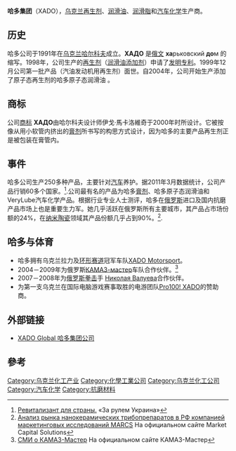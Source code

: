 {{Untranslated-jargon|time=2011-12-03}}
{{Infobox_Company |
  company_name_zh = XADO（哈多）集团 |
  company_name = 哈多集团公司 |
  company_logo = [[File:XADO_logo.png|File:XADO logo.png]] |
  company_type = [[有限股份公司|有限股份公司]] |
  foundation = 1991年 |
  location = [[乌克兰|乌克兰]][[哈尔科夫|哈尔科夫]]|
  industry = [[化工|化工]]|
  key_people = |
  parent = |
  sales =  [[汽车化学|汽车化学]], [[润滑介质|润滑油]]|
  profit =  |
  asset = |
  market_value = |
  num_employees = |
  revenue = |
  products = |
  subsid = |
  homepage = [http://www.xado.com XADO Global 哈多集团公司]
}}

'''哈多集团'''（XADO），[[乌克兰|乌克兰]][[再生剂|再生剂]]、[[润滑油|润滑油]]、[[润滑脂|润滑脂]]和[[汽车|汽车]][[化学|化学]]生产商。

== 历史 ==

哈多公司于1991年在[[乌克兰|乌克兰]][[哈尔科夫|哈尔科夫]]成立。'''ХАДО''' 是[[俄文|俄文]] '''ха'''рьковский '''до'''м 的缩写。1998年，公司生产的[[再生剂|再生剂]]（[[润滑油|润滑油]][[添加剂|添加剂]]）申请了[[发明|发明]][[专利|专利]]。1999年12月公司第一批产品（汽油发动机用再生剂）面世。自2004年，公司开始生产添加了原子态再生剂的哈多原子态润滑油 。

== 商标 ==
公司[[商标|商标]] '''ХАДО'''由哈尔科夫设计师伊戈·馬卡洛維奇于2000年时所设计。它被按像从用小软管内挤出的[[膏剂|膏剂]]所书写的构思方式设计，因为哈多的主要产品再生剂正是被包装在膏管内。 

== 事件 ==
哈多公司生产250多种产品，主要针对[[汽车|汽车]]养护。据2011年3月数据统计，公司产品行销60多个国家。<ref>[http://uzr.com.ua/articles/655.html/ Ревитализант для страны.] {{Wayback|url=http://uzr.com.ua/articles/655.html/ |date=20120111113154 }}  «За рулем Украина»</ref>.公司最有名的产品为哈多[[再生剂|膏剂]]、哈多原子态润滑油和VeryLube汽车化学产品。根据行业专业人士测评，哈多在[[俄罗斯|俄罗斯]]进口及国内抗磨产品市场上也是重要生力军。她几乎活跃在俄罗斯所有主要城市，其产品占市场份额的24%，在[[纳米|纳米]][[陶瓷|陶瓷]]领域其产品份额几乎占到90%。<ref>[http://www.marcs.ru/marcs_proanaliziroval_rynok_nanokeramicheskikh_tribopreparatov_dlya_korporatsii_gk_rosnanotekh.html  Анализ рынка нанокерамических трибопрепаратов в РФ компанией маркетинговых исследований MARCS] {{Wayback|url=http://www.marcs.ru/marcs_proanaliziroval_rynok_nanokeramicheskikh_tribopreparatov_dlya_korporatsii_gk_rosnanotekh.html |date=20120322165431 }} На официальном сайте Market Capital Solutions</ref>.

== 哈多与体育 ==
*哈多拥有乌克兰拉力及[[环形赛道|环形赛道]]冠军车队[[XADO_Motorsport|XADO Motorsport]]。
* 2004－2009年为俄罗斯[[КАМАЗ-мастер|КАМАЗ-мастер]]车队合作伙伴。<ref>[http://kamazmaster.ru/press-center/SMI-KAMAZ-master/?Parent_Message_ID=38 СМИ о КАМАЗ-Мастер] {{Webarchive|url=https://archive.is/20120711012222/http://kamazmaster.ru/press-center/SMI-KAMAZ-master/?Parent_Message_ID=38 |date=2012-07-11 }} На официальном сайте КАМАЗ-Мастер</ref>
* 2007－2008年为[[俄罗斯|俄罗斯]][[拳击|拳击]]手 [[Валуев,_Николай_Сергеевич|Николая Валуева]]合作伙伴。 
*为第一支乌克兰在国际电脑游戏赛事取胜的电游团队[[Pro100!_XADO|Pro100! XADO]]的赞助商。

== 外部链接 ==
*[http://www.xado.com XADO Global 哈多集团公司]{{Wayback|url=http://www.xado.com/ |date=20201218081907 }}

== 參考 ==
{{reflist}}

[[Category:乌克兰化工产业|Category:乌克兰化工产业]]
[[Category:化學工業公司|Category:化學工業公司]]
[[Category:乌克兰化工公司|Category:乌克兰化工公司]]
[[Category:汽车化学|Category:汽车化学]]
[[Category:抗磨材料|Category:抗磨材料]]